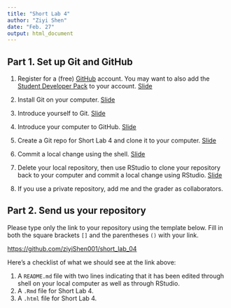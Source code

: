 ```yaml
---
title: "Short Lab 4"
author: "Ziyi Shen"
date: "Feb. 27"
output: html_document
---
```



## Part 1. Set up Git and GitHub

1. Register for a (free) [GitHub](https://github.com/) account. You may want to also add the [Student Developer Pack](https://education.github.com/pack) to your account. [Slide](https://svteichman.github.io/STAT302-WIN2022/files/slides/07_debuggit.html#67)

2. Install Git on your computer. [Slide](https://svteichman.github.io/STAT302-WIN2022/files/slides/07_debuggit.html#60)

3. Introduce yourself to Git. [Slide](https://svteichman.github.io/STAT302-WIN2022/files/slides/07_debuggit.html#68)

4. Introduce your computer to GitHub. [Slide](https://svteichman.github.io/STAT302-WIN2022/files/slides/07_debuggit.html#70)

5. Create a Git repo for Short Lab 4 and clone it to your computer. [Slide](https://svteichman.github.io/STAT302-WIN2022/files/slides/07_debuggit.html#73)

6. Commit a local change using the shell. [Slide](https://svteichman.github.io/STAT302-WIN2022/files/slides/07_debuggit.html#75)

7. Delete your local repository, then use RStudio to clone your repository back to your computer and commit a local change using RStudio. [Slide](https://svteichman.github.io/STAT302-WIN2022/files/slides/07_debuggit.html#78)

8. If you use a private repository, add me and the grader as collaborators.

## Part 2. Send us your repository

Please type only the link to your repository using the template below. Fill in both the square brackets `[]` and the parentheses `()` with your link.

[https://github.com/ziyiShen001/short_lab_04](https://github.com/ziyiShen001/short_lab_04)

Here's a checklist of what we should see at the link above:

1. A `README.md` file with two lines indicating that it has been edited through shell on your local computer as well as through RStudio.
2. A `.Rmd` file for Short Lab 4.
3. A `.html` file for Short Lab 4.
